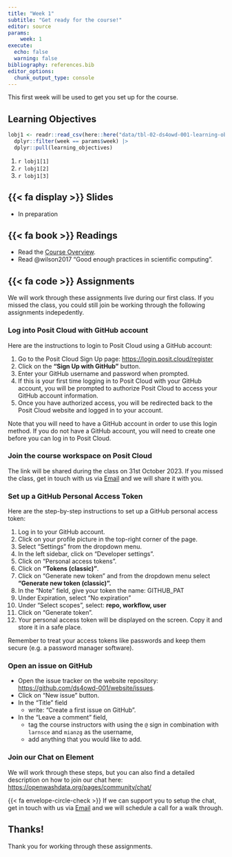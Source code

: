 ```yaml
---
title: "Week 1"
subtitle: "Get ready for the course!"
editor: source
params:
    week: 1
execute: 
  echo: false
  warning: false
bibliography: references.bib
editor_options: 
  chunk_output_type: console
---
```


```{=html}

```

This first week will be used to get you set up for the course. 

## Learning Objectives

```r

lobj1 <- readr::read_csv(here::here("data/tbl-02-ds4owd-001-learning-objectives.csv")) |> 
  dplyr::filter(week == params$week) |>
  dplyr::pull(learning_objectives)

```

1.  `r lobj1[1]`
2.  `r lobj1[2]`
3.  `r lobj1[3]`

## {{< fa display >}} Slides

- In preparation

## {{< fa book >}} Readings

- Read the [Course Overview](../overview.html).
- Read @wilson2017 "Good enough practices in scientific computing".

## {{< fa code >}} Assignments

We will work through these assignments live during our first class. If you missed the class, you could still join be working through the following assignments indepedently.

### Log into Posit Cloud with GitHub account

Here are the instructions to login to Posit Cloud using a GitHub account:

1.  Go to the Posit Cloud Sign Up page: <https://login.posit.cloud/register>
2.  Click on the **"Sign Up with GitHub"** button.
3.  Enter your GitHub username and password when prompted.
4.  If this is your first time logging in to Posit Cloud with your GitHub account, you will be prompted to authorize Posit Cloud to access your GitHub account information.
5.  Once you have authorized access, you will be redirected back to the Posit Cloud website and logged in to your account.

Note that you will need to have a GitHub account in order to use this login method. If you do not have a GitHub account, you will need to create one before you can log in to Posit Cloud.

### Join the course workspace on Posit Cloud

The link will be shared during the class on 31st October 2023. If you missed the class, get in touch with us via <a href="mailto:ghe@mavt.ethz.ch?subject=ds4owd-001: Posit Cloud link" target="_blank">Email</a> and we will share it with you.

### Set up a GitHub Personal Access Token

Here are the step-by-step instructions to set up a GitHub personal access token:

1.  Log in to your GitHub account.
2.  Click on your profile picture in the top-right corner of the page.
3.  Select "Settings" from the dropdown menu.
4.  In the left sidebar, click on "Developer settings".
5.  Click on "Personal access tokens".
6.  Click on **"Tokens (classic)"**.
7.  Click on "Generate new token" and from the dropdown menu select **"Generate new token (classic)".**
8.  In the "Note" field, give your token the name: GITHUB_PAT
9.  Under Expiration, select "No expiration"
10. Under "Select scopes", select: **repo, workflow, user**
11. Click on "Generate token".
12. Your personal access token will be displayed on the screen. Copy it and store it in a safe place.

Remember to treat your access tokens like passwords and keep them secure (e.g. a password manager software).

### Open an issue on GitHub

-   Open the issue tracker on the website repository: <https://github.com/ds4owd-001/website/issues>.
-   Click on "New issue" button.
-   In the "Title" field
    -   write: "Create a first issue on GitHub".
-   In the "Leave a comment" field,
    -   tag the course instructors with using the `@` sign in combination with `larnsce` and `mianzg` as the username,
    -   add anything that you would like to add.
    
### Join our Chat on Element

We will work through these steps, but you can also find a detailed description on how to join our chat here: <https://openwashdata.org/pages/community/chat/>

{{< fa envelope-circle-check >}} If we can support you to setup the chat, get in touch with us via <a href="mailto:ghe@mavt.ethz.ch?subject=openwashdata support" target="_blank">Email</a> and we will schedule a call for a walk through. 

## Thanks! 

Thank you for working through these assignments. 